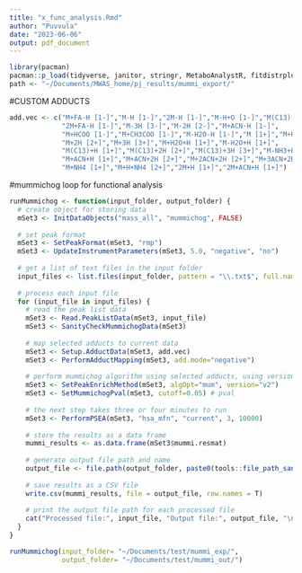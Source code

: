 ```yaml
---
title: "x_func_analysis.Rmd"
author: "Puvvula"
date: "2023-06-06"
output: pdf_document
---
```


```r
library(pacman)
pacman::p_load(tidyverse, janitor, stringr, MetaboAnalystR, fitdistrplus, RJSONIO)
path <- "~/Documents/MWAS_home/pj_results/mummi_export/"
```

#CUSTOM ADDUCTS
```r
add.vec <- c("M+FA-H [1-]","M-H [1-]","2M-H [1-]","M-H+O [1-]","M(C13)-H [1-]",
             "2M+FA-H [1-]","M-3H [3-]","M-2H [2-]","M+ACN-H [1-]",
             "M+HCOO [1-]","M+CH3COO [1-]","M-H2O-H [1-]","M [1+]","M+H [1+]",
             "M+2H [2+]","M+3H [3+]","M+H2O+H [1+]","M-H2O+H [1+]",
             "M(C13)+H [1+]","M(C13)+2H [2+]","M(C13)+3H [3+]","M-NH3+H [1+]",
             "M+ACN+H [1+]","M+ACN+2H [2+]","M+2ACN+2H [2+]","M+3ACN+2H [2+]",
             "M+NH4 [1+]","M+H+NH4 [2+]","2M+H [1+]","2M+ACN+H [1+]")
```

#mummichog loop for functional analysis
```r
runMummichog <- function(input_folder, output_folder) {
  # create object for storing data
  mSet3 <- InitDataObjects("mass_all", "mummichog", FALSE)
  
  # set peak format
  mSet3 <- SetPeakFormat(mSet3, "rmp")
  mSet3 <- UpdateInstrumentParameters(mSet3, 5.0, "negative", "no")
  
  # get a list of text files in the input folder
  input_files <- list.files(input_folder, pattern = "\\.txt$", full.names = TRUE)
  
  # process each input file
  for (input_file in input_files) {
    # read the peak list data
    mSet3 <- Read.PeakListData(mSet3, input_file)
    mSet3 <- SanityCheckMummichogData(mSet3)
    
    # map selected adducts to current data
    mSet3 <- Setup.AdductData(mSet3, add.vec)
    mSet3 <- PerformAdductMapping(mSet3, add.mode="negative")
    
    # perform mummichog algorithm using selected adducts, using version 2 of the mummichog algorithm
    mSet3 <- SetPeakEnrichMethod(mSet3, algOpt="mum", version="v2")
    mSet3 <- SetMummichogPval(mSet3, cutoff=0.05) # pval
    
    # the next step takes three or four minutes to run
    mSet3 <- PerformPSEA(mSet3, "hsa_mfn", "current", 3, 10000)
    
    # store the results as a data frame
    mummi_results <- as.data.frame(mSet3$mummi.resmat)
    
    # generate output file path and name
    output_file <- file.path(output_folder, paste0(tools::file_path_sans_ext(basename(input_file)), ".csv"))
    
    # save results as a CSV file
    write.csv(mummi_results, file = output_file, row.names = T)
    
    # print the output file path for each processed file
    cat("Processed file:", input_file, "Output file:", output_file, "\n")
  }
}
```

```r
runMummichog(input_folder= "~/Documents/test/mummi_exp/", 
             output_folder= "~/Documents/test/mummi_out/")

```




